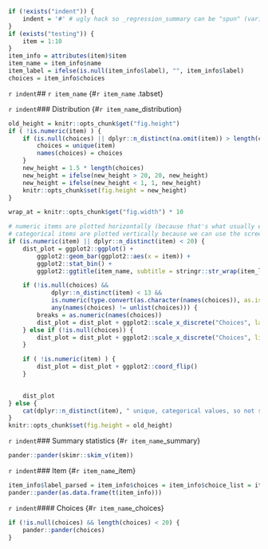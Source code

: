 ```r
if (!exists("indent")) {
	indent = '#' # ugly hack so _regression_summary can be "spun" (variables included via `r ` have to be available)
}
if (exists("testing")) {
	item = 1:10
}
item_info = attributes(item)$item
item_name = item_info$name
item_label = ifelse(is.null(item_info$label), "", item_info$label)
choices = item_info$choices
```

`r indent`## `r item_name` {#`r item_name` .tabset}

`r indent`### Distribution {#`r item_name`_distribution}
```r
old_height = knitr::opts_chunk$get("fig.height")
if ( !is.numeric(item) ) {
	if (is.null(choices) || dplyr::n_distinct(na.omit(item)) > length(choices)) {
		choices = unique(item)
		names(choices) = choices
	}
	new_height = 1.5 * length(choices)
	new_height = ifelse(new_height > 20, 20, new_height)
	new_height = ifelse(new_height < 1, 1, new_height)
	knitr::opts_chunk$set(fig.height = new_height)
}

wrap_at = knitr::opts_chunk$get("fig.width") * 10
```
```r
# numeric items are plotted horizontally (because that's what usually expected)
# categorical items are plotted vertically because we can use the screen real estate better this way
if (is.numeric(item) || dplyr::n_distinct(item) < 20) {
	dist_plot = ggplot2::ggplot() +
		ggplot2::geom_bar(ggplot2::aes(x = item)) +
		ggplot2::stat_bin() + 
		ggplot2::ggtitle(item_name, subtitle = stringr::str_wrap(item_label, width = wrap_at))

	if (!is.null(choices) &&
			dplyr::n_distinct(item) < 13 && 
			is.numeric(type.convert(as.character(names(choices)), as.is = T)) && 
			any(names(choices) != unlist(choices))) {
		breaks = as.numeric(names(choices))
		dist_plot = dist_plot + ggplot2::scale_x_discrete("Choices", labels = stringr::str_wrap(unlist(choices), 15), limits = breaks)
	} else if (!is.null(choices)) {
		dist_plot = dist_plot + ggplot2::scale_x_discrete("Choices", limits = names(choices), labels = stringr::str_wrap(names(choices), 20))
	}

	if ( !is.numeric(item) ) {
		dist_plot = dist_plot + ggplot2::coord_flip()
	}
	

	dist_plot
} else {
	cat(dplyr::n_distinct(item), " unique, categorical values, so not shown.")
}
knitr::opts_chunk$set(fig.height = old_height)
```

`r indent`### Summary statistics {#`r item_name`_summary}
```r
pander::pander(skimr::skim_v(item))
```

`r indent`### Item {#`r item_name`_item}

```r
item_info$label_parsed = item_info$choices = item_info$choice_list = item_info$study_id = item_info$id = NULL
pander::pander(as.data.frame(t(item_info)))
```



`r indent`#### Choices {#`r item_name`_choices}
```r
if (!is.null(choices) && length(choices) < 20) {
	pander::pander(choices)
}
```

